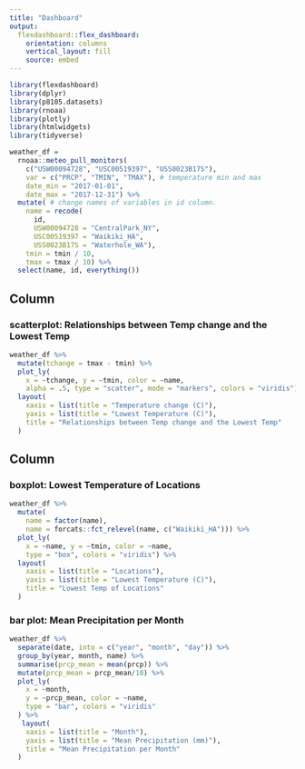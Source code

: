 ```yaml
---
title: "Dashboard"
output: 
  flexdashboard::flex_dashboard:
    orientation: columns
    vertical_layout: fill
    source: embed
---
```


```r
library(flexdashboard)
library(dplyr)
library(p8105.datasets)
library(rnoaa)
library(plotly)
library(htmlwidgets)
library(tidyverse)
```

```r
weather_df = 
  rnoaa::meteo_pull_monitors(
    c("USW00094728", "USC00519397", "USS0023B17S"),
    var = c("PRCP", "TMIN", "TMAX"), # temperature min and max
    date_min = "2017-01-01",
    date_max = "2017-12-31") %>%
  mutate( # change names of variables in id column.
    name = recode(
      id, 
      USW00094728 = "CentralPark_NY", 
      USC00519397 = "Waikiki_HA",
      USS0023B17S = "Waterhole_WA"),
    tmin = tmin / 10,
    tmax = tmax / 10) %>%
  select(name, id, everything())
```

Column {data-width=550}
-----------------------------------------------------------------------

### scatterplot: Relationships between Temp change and the Lowest Temp

```r
weather_df %>% 
  mutate(tchange = tmax - tmin) %>% 
  plot_ly(
    x = ~tchange, y = ~tmin, color = ~name,
    alpha = .5, type = "scatter", mode = "markers", colors = "viridis") %>% 
  layout(
    xaxis = list(title = "Temperature change (C)"),
    yaxis = list(title = "Lowest Temperature (C)"),
    title = "Relationships between Temp change and the Lowest Temp"
  )
```

Column {data-width=450}
-----------------------------------------------------------------------

### boxplot: Lowest Temperature of Locations

```r
weather_df %>% 
  mutate(
    name = factor(name),
    name = forcats::fct_relevel(name, c("Waikiki_HA"))) %>% 
  plot_ly(
    x = ~name, y = ~tmin, color = ~name,
    type = "box", colors = "viridis") %>% 
  layout(
    xaxis = list(title = "Locations"),
    yaxis = list(title = "Lowest Temperature (C)"),
    title = "Lowest Temp of Locations"
  )
```

### bar plot: Mean Precipitation per Month

```r
weather_df %>% 
  separate(date, into = c("year", "month", "day")) %>% 
  group_by(year, month, name) %>% 
  summarise(prcp_mean = mean(prcp)) %>% 
  mutate(prcp_mean = prcp_mean/10) %>% 
  plot_ly(
    x = ~month, 
    y = ~prcp_mean, color = ~name,
    type = "bar", colors = "viridis"
  ) %>% 
   layout(
    xaxis = list(title = "Month"),
    yaxis = list(title = "Mean Precipitation (mm)"),
    title = "Mean Precipitation per Month"
  )
```

